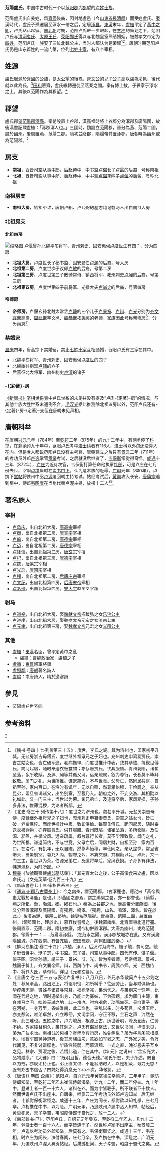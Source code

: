 '''范陽盧氏'''，中国中古时代一个以[[范阳郡|范阳郡]]为[[郡望|郡望]]的[[卢姓|卢姓]][[士族|士族]]。

范陽盧氏出自姜姓，爲[[姜齊|齊國]]後裔，因封地盧邑（今[[山東省|山東省]][[長清縣|長清縣]]）而受姓盧氏。[[秦朝|秦]]漢時代，盧氏子孫遷居至涿水一帶之后，定居[[涿县|涿县]]。[[東漢|東漢]]末年，[[盧植|盧植]]平定了[[黃巾之亂|黃巾之亂]]，卢氏从此起家。[[南北朝|南北朝]]时期，范阳卢氏进一步崛起，在[[李冲_(北魏)|李冲]]的策划之下，范阳卢氏与[[清河崔氏|清河崔氏]]、[[太原王氏|太原王氏]]、[[荥阳郑氏|荥阳郑氏]]得以与北魏皇室缔结婚姻，被魏孝文帝定为[[四姓|四姓]]，范阳卢氏一族娶了三位北魏公主，当时人都认为是荣耀<ref>《魏书·卷四十七·列传第三十五》：度世，李氏之甥。其为济州也，国家初平升城。无盐房崇吉母傅氏，度世继外祖母兄之子妇也。兖州刺史申纂妻贾氏，崇吉之姑女也，皆亡破军途，老病憔悴。而度世推计中表，致其恭恤。每觐见傅氏，跪问起居，随时奉送衣被食物；亦存赈贾氏，供其服膳。青州既陷，诸崔坠落，多所收赎。及渊、昶等并循父风，远亲疏属，叙为尊行，长者莫不毕拜致敬。闺门之礼，为世所推。谦退简约，不与世竞。父母亡，然同居共财，自祖至孙，家内百口。在洛时有饥年，无以自赡，然尊卑怡穆，丰俭同之。亲从昆弟，常旦省谒诸父，出坐别室，至暮乃入。朝府之外，不妄交游。其相勖以礼如此。又一门三主，当世以为荣。渊兄弟亡，及道将卒后，家风衰损，子孙多非法，帷薄混秽，为论者所鄙。</ref><ref>《北史·卷三十·列传第十八》：度世之为济州也，魏初平升城。无盐房崇吉母傅，度世继外祖母兄之子妇也，兖州刺史申纂妻贾氏，崇吉之姑女也，皆亡破，老病憔悴。而度世推计中表，致其供恤。每觐见傅氏，跪问起居，随时奉送衣被食物；亦存赈贾氏，供其服膳。青州既陷，诸崔坠落，多所收赎。及伯源、昶等，并循父风。远亲疏属，叙为尊行长者，莫不毕拜致敬。闺门之礼，为世所推。谦退简约，不与世竞。父母亡后，同居共财，自祖至孙，家内百口。在洛时，有饥年，无以自赡，然尊卑怡穆，丰俭同之。亲从昆季，常旦省诸父，出坐别室，暮乃入内。朝府之外，不妄交游。其相勖以礼，如此。又一门三主，当世以为荣。伯源兄弟亡，及道将卒后，家风衰损。子孙多有非法，帏薄混秽，为时所鄙。</ref>。唐朝时期范阳卢氏仍是山东郡姓的一流门第，位列[[七姓十家|七姓十家]]，有八个宰相。

==姓源==
盧氏起源於[[齊國|齊國]]的公族，是[[太公望|太公望]]的後裔。[[齊文公|齊文公]]的兒子[[公子高|公子高]]以盧為采邑，後代就以此為氏。<ref>[[穆員|穆員]]《陜虢觀察使[[盧岳|盧公]]墓誌銘》：「其先齊太公之後，公子高傒食采於盧，因以命氏。」《文苑英華‧卷九百三十九》 </ref>[[田和|田和]]篡齊，盧氏輾轉遷徙至燕秦之間。秦有博士敖，子孫家于涿水之上，其後以范陽作為其郡望。<ref>《新唐書卷七十三‧宰相世系三》</ref>
==郡望==
盧氏郡望[[范陽郡|范陽郡]][[涿縣|涿縣]]。秦朝設置上谷郡，漢高祖時將上谷郡分為涿郡及廣陽國，故後漢書記載盧植：「涿郡涿人也。」三國時，魏設立范陽郡，晉分為燕、范陽二國，屬於幽州。後周置燕、范陽二郡。隋初並廢郡，隋煬帝併置涿郡。唐朝時為幽州或為范陽郡。<ref>《[[s:通典/卷178|通典‧州郡八古冀州上]]》：今之幽州，謂范陽郡。（古涿鹿也。應劭曰「黃帝與蚩尤戰於涿鹿」是也。）即燕國之都焉，謂之渤碣之間，亦一都會也。（薊縣，燕之所都。渤，渤海。碣，碣石也。）秦為上谷郡之地。漢高帝分置燕國，後又分燕置涿郡及廣陽國，有獨鹿、鳴澤。（獨鹿，山名。鳴澤，澤名。皆在於此。）後漢為涿、廣陽二郡地。魏更名范陽郡。晉為燕、范陽二國，兼置幽州。（領郡國七，理於此。）慕容俊嘗都之。後魏置幽州。北齊置東北道行臺。後周置燕、范陽二郡。隋初並廢，煬帝初併置涿郡。大唐為幽州，或為范陽郡。領縣十一：......范陽漢涿縣。（在范水之陽。漢涿郡故城亦在此。又有漢廣陽國城，亦在西南。有督亢陂，溉田膏腴，荊軻獻圖於秦。）</ref>

==房支==
*'''南祖'''，西晋司空从事中郎，后赵侍中、中书监[[卢谌|卢谌]]长子[[卢勗|卢勗]]的后裔，号称南祖
*'''北祖'''，西晋司空从事中郎，后赵侍中、中书监[[卢谌|卢谌]]第四子[[卢偃|卢偃]]的后裔，号称北祖

===南祖房支===
*'''南祖大房'''，始祖不详，唐朝卢耜、卢公弼的墓志均记载两人出自南祖大房

===北祖房支===
====北祖四房====
[[File:大唐杭州刺史盧元輔遊天竺詩刻.jpg|缩略图]]
卢偃曾孙北魏平东将军、青州刺史、固安惠侯[[卢度世|卢度世]]生有四子，分为四房
*'''北祖大房'''，卢度世长子秘书监、固安懿伯[[卢渊|卢渊]]的后裔，号大房
*'''北祖第二房'''，卢度世次子议郎[[卢敏|卢敏]]的后裔，号第二房
*'''北祖第三房'''，卢度世第三子散骑常侍、镇西将军、雍州刺史[[卢昶|卢昶]]的后裔，号第三房
*'''北祖第四房'''，卢度世第四子前将军、光禄大夫[[卢尚之|卢尚之]]的后裔，号第四房

====帝师房====
*'''帝师房'''，卢偃玄孙北魏太常丞[[卢静_(北魏)|卢静]]的三个儿子[[卢景裕|卢景裕]]、[[卢辩|卢辩]]、[[卢光|卢光]]分别为[[齐文襄帝|齐文襄帝]]高澄、[[周武帝|周武帝]]宇文邕、[[魏恭帝|魏恭帝]]拓跋廓的老师，家族因此号称帝师房<ref>《柳河东集注·卷二十四》：卢植，涿人，后汉时为尚书。植子毓，魏司空。毓子珽晋侍中。珽子志，中书监。志子谌，司空从事中郎。四代有传。谌子偃。偃子昭。昭曾孙靖。靖三子：景裕、辩、光，皆为帝者师，号帝师房。景裕，魏国子博士，齐文襄帝师。辩，西魏侍中、尚书令，周武帝师。光，西魏侍中、将作大匠，恭帝师。详见《元和姓纂》。</ref>，分为四房<ref name=autogenerated1>《全唐文·卷三百十五·与表弟卢复书》：八月八日，外兄李华敬简卢十五弟则之处：秋风渐高，路出泗上，将诣职役，如所料乎？往返劳止，当与时俱畅也。华疹疾无聊，贤姊与诸君寻常耳，福卿渐减，弟勿忧之。与弟别来十馀年，比闻在代朔之地，明时道举出身，乃能上为寡姊，下为孤甥，求为雁门主簿，束身戎马之间，始终无过之地，此一难也。时方艰危，动隔生死，骨肉妻子，寄在河朔，一身万里，省姊淮南，此二难也。丧乱以来，时多苟且，松贞玉粹，亦变颓流，唯弟卓然，介立寒俗，文词学问，守正不移，金石之声，汵然在听，此三难也。五姓之中，卢为峻茂，根源上古，历世著明，降及圣唐，仁贤不绝。外家陵替稍久，弟其勉之。卢氏有谌翁祭法，又世以书闻，华恨未见，弟为广访求也。南祖分於何祖？帝师今有四房，谁各承後？弟为华具条流相报也。顷撰军器舅神道碑，後其房族由来，意欲如军器之志，广外家之美，令万代闻见，不复讨谱牒也。华质性钝弱，而慕汲黯、卜式之直，晚岁思夫子互乡之见。林宗、贾淑之後，若悟此道，仁在其中。《坤·元》之说曰：“含宏光大，品物咸亨。”《大雅》曰：“既明且哲，德合天德。”老氏所宏，夫子所述，既自以为戒，亦规弟持正也。弟正直太过，不能容纳时人，以是相箴，努力无忽！近有郑五书信否？四姊处得消息无？不次，华敬简。</ref>

===禁婚家===
[[显庆|显庆]]四年，唐高宗下禁婚诏，禁止[[七姓十家|七姓十家]]互相通婚，范阳卢氏有三家在其中。

*北魏平东将军、青州刺史、固安惠侯[[卢度世|卢度世]]的四子
*北魏幽州别驾[[卢辅|卢辅]]的六子
*后燕征北大将军、幽州刺史[[卢溥|卢溥]]的诸子

===-{定著}-房===
[[新唐書宰相世系表|《新唐书》宰相世系表]]中卢氏世系的末尾并没有提及“卢氏-{定著}-房”的情况，与其他士族大姓世系末通例不合，[[毛汉光|毛汉光]]据此推测除北祖四房以外，范阳卢氏还有-{定著}-房-{定著}-支但在唐朝未见拜相。

==唐朝科举==
在唐朝[[兴元|兴元]]元年（784年）至[[乾符|乾符]]二年（875年）的九十二年中，有两年停了[[科举|科举]]，在剩余的九十年中，范阳卢氏考中[[进士科|进士科]]者有116人，进士科以外的还没算入在内。但是世人都说范阳卢氏没有主考官，唐朝建立之后只有[[景云|景云]]二年（711年）的考功员外郎[[卢逸|卢逸]]掌管[[贡举|贡举]]考试，之后就没后继者了，[[韦保衡|韦保衡]]常觉得奇怪。[[咸通|咸通]]十三年（872年），[[卢庄|卢庄]]为近侍次官，韦保衡打算任命他执掌[[礼部|礼部]]，可是卢庄在七月份去世。宰相[[卢携|卢携]]当时在[[中书门下|中书门下]]，认为是本族的耻辱。[[广明_(唐朝)|广明]]元年（880年），卢携下[[堂帖|堂帖]]将陕州中丞[[卢渥|卢渥]]追回朝主持考试。帖经考试后，[[黄巢|黄巢]]攻入长安，[[唐僖宗|唐僖宗]]逃到蜀中，侍郎[[韦昭度|韦昭度]]在当地代替卢渥主持，放榜十二人<ref>《唐语林·卷四·企羡》：范阳卢，自兴元元年癸亥德宗幸梁洋，二年甲子，鲍防侍郎知举，至乾符二年乙未崔沆侍郎知举，计九十二年，而二年停举。九十年中，登进士者一百一十六人，诸科在外。而为字皆联子。所不联者不十数人。然而世谓卢氏不出座主。自唐来，唯景云二年考功员外郎卢逸知举，后无继者。韦都尉保衡常怪之。咸通十三年，卢庄为阁长，都尉欲以知礼部，庄七月卒。卢相携在中书，以为耻。广明元年，乃追陕州卢渥中丞入知举。帖经后，黄巢犯阙，天子幸蜀，韦昭度侍郎于蜀代之，放十二人。</ref><ref>《南部新书·己》：范阳卢氏，自绍元元年癸亥，至乾符二年乙未，凡九十二年，登进士者一百十六人，而字皆连于子。然世称卢家不出座主，唯景陵二年，卢逸以考功员外郎知举，后莫有之。韦保衡颇讶之。咸通十三年，韦在相，时卢庄为阁长，决付春阐，庄七月卒。及卢携在中书，深耻之。广明元年，乃追陕州卢渥入典贡帖经。后巢贼犯阙，天子幸蜀，昭度于蜀代之矣。</ref>。

==著名族人==
===宰相===
*[[卢承庆|卢承庆]]，出自北祖大房，[[唐高宗|唐高宗]]宰相
*[[卢商|卢商]]，出自北祖第二房，[[唐宣宗|唐宣宗]]宰相
*[[卢翰_(唐朝)|卢翰]]，出自北祖第二房，[[唐德宗|唐德宗]]宰相
*[[卢迈_(唐朝)|卢迈]]，出自北祖第二房，[[唐德宗|唐德宗]]宰相
*[[卢怀慎|卢怀慎]]，出自北祖第三房，[[唐玄宗|唐玄宗]]宰相
*[[卢杞|卢杞]]，出自北祖第三房，[[唐德宗|唐德宗]]宰相
*[[卢携|卢携]]，[[唐僖宗|唐僖宗]]宰相
*[[卢光启|卢光启]]，[[唐昭宗|唐昭宗]]宰相
*[[卢程|卢程]]，出自北祖第二房，[[后唐庄宗|后唐庄宗]]宰相
*[[卢文纪|卢文纪]]，出自北祖第四房，[[后唐末帝|后唐末帝]]宰相
*[[卢多逊|卢多逊]]，出自北祖第四房，[[宋太宗|宋太宗]]赵匡义宰相

===驸马===
*[[卢道裕|卢道裕]]，出自北祖大房，娶[[魏献文帝|魏献文帝]]拓跋弘之女[[乐浪公主_(北魏)|乐浪公主]]
*[[卢道虔|卢道虔]]，出自北祖大房，娶[[魏孝文帝|魏孝文帝]]元宏之女[[济南公主|济南公主]]
*[[卢元聿|卢元聿]]，出自北祖第三房，娶[[魏孝文帝|魏孝文帝]]元宏之女[[义阳公主_(北魏)|义阳公主]]

===其他===
*[[盧植|盧植]]：[[東漢|東漢]]名臣，曾平定黃巾之亂
**[[盧毓|盧毓]]：[[曹魏|曹魏]]政治家，盧植之子
*[[盧循|盧循]]：[[東晉|東晉]]叛軍將領
*[[盧照鄰|盧照鄰]]：[[唐朝|唐朝]]著名詩人
*[[盧綸|盧綸]]：中唐詩人，精於邊塞詩

==參見==
*[[范陽盧氏世系圖|范陽盧氏世系圖]]

==参考资料==
{{reflist}}

[[Category:范陽盧氏|*]]
